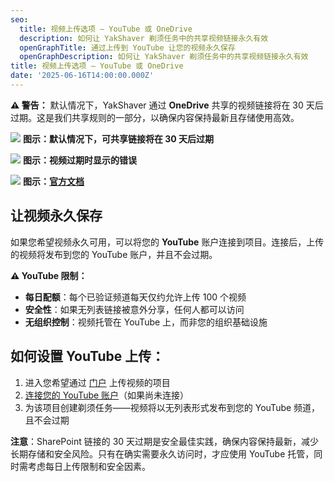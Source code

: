 ```yaml
---
seo:
  title: 视频上传选项 – YouTube 或 OneDrive
  description: 如何让 YakShaver 剃须任务中的共享视频链接永久有效
  openGraphTitle: 通过上传到 YouTube 让您的视频永久保存
  openGraphDescription: 如何让 YakShaver 剃须任务中的共享视频链接永久有效
title: 视频上传选项 – YouTube 或 OneDrive
date: '2025-06-16T14:00:00.000Z'
---
```


**⚠️ 警告：** 默认情况下，YakShaver 通过 **OneDrive** 共享的视频链接将在 30 天后过期。这是我们共享规则的一部分，以确保内容保持最新且存储使用高效。

![](/30-day-expire-settings.png)
**图示：默认情况下，可共享链接将在 30 天后过期**

![](/video-expired.png)
**图示：视频过期时显示的错误**

![](/remarks-official-documentation.png)
**图示：[官方文档](https://learn.microsoft.com/en-us/graph/api/driveitem-createlink?view=graph-rest-1.0&tabs=csharp#remarks)**

## 让视频永久保存

如果您希望视频永久可用，可以将您的 **YouTube** 账户连接到项目。连接后，上传的视频将发布到您的 YouTube 账户，并且不会过期。

**⚠️ YouTube 限制：**
- **每日配额**：每个已验证频道每天仅约允许上传 100 个视频
- **安全性**：如果无列表链接被意外分享，任何人都可以访问
- **无组织控制**：视频托管在 YouTube 上，而非您的组织基础设施

## 如何设置 YouTube 上传：

1. 进入您希望通过 [门户](https://portal.yakshaver.ai/settings/projects) 上传视频的项目
2. [连接您的 YouTube 账户](/zh/docs/connect-your-youtube-channel-to-a-project)（如果尚未连接）
3. 为该项目创建剃须任务——视频将以无列表形式发布到您的 YouTube 频道，且不会过期

**注意**：SharePoint 链接的 30 天过期是安全最佳实践，确保内容保持最新，减少长期存储和安全风险。只有在确实需要永久访问时，才应使用 YouTube 托管，同时需考虑每日上传限制和安全因素。

